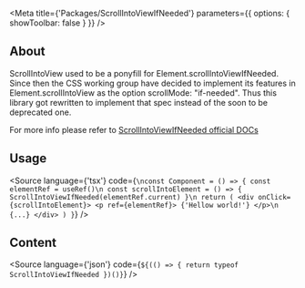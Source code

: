 

<Meta
    title={'Packages/ScrollIntoViewIfNeeded'}
    parameters={{
        options: {
            showToolbar: false
        }
    }}
/>

## About
ScrollIntoView used to be a ponyfill for Element.scrollIntoViewIfNeeded.
Since then the CSS working group have decided to implement its features in Element.scrollIntoView as the option scrollMode: "if-needed".
Thus this library got rewritten to implement that spec instead of the soon to be deprecated one.

For more info please refer to [ScrollIntoViewIfNeeded official DOCs](https://scroll-into-view-if-needed.netlify.app/)

## Usage

<Source
    language={'tsx'}
    code={`
\nconst Component = () => {
    const elementRef = useRef()\n
    const scrollIntoElement = () => {
        ScrollIntoViewIfNeeded(elementRef.current)
    }\n
    return (
        <div onClick={scrollIntoElement}>
            <p ref={elementRef}>
                {'Hellow world!'}
            </p>\n
            {...}
        </div>
    )
}
`}
/>

## Content

<Source
    language={'json'}
    code={`${(() => {
        return typeof ScrollIntoViewIfNeeded
    })()}`}
/>